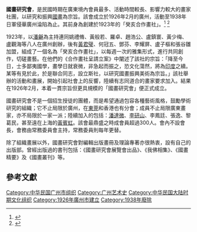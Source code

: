 '''國畫研究會'''，是民國時期在廣東境內會員最多、活動時間較長、影響力較大的畫家社團，以研究和振興[[國畫|國畫]]為宗旨。該會成立於1926年2月的廣州，活動至1938年日軍侵華廣州淪陷為止。其前身為創建於1923年的「癸亥合作畫社」。<ref name="zwz">{{Citation
 | last = 朱万章
 | first = 
 | title = 从“癸亥合作画社”到“国画研究会”——近现代美术语境中的岭南传统画家
 | journal = 文艺研究
 | issue = 12
 | year = 2008
 | pages = 120–136
 | url = http://www.gdmuseum.com/xs/LW/LW014.pdf
 | accessdate = 2015-04-05
 | archive-date = 2016-03-04
 | archive-url = https://web.archive.org/web/20160304210530/http://www.gdmuseum.com/xs/LW/LW014.pdf
 | dead-url = no
 }}</ref>
<ref name="wj">{{Citation| last =吴瑾| first =| title =民国初年的广东国画研究会| url =http://www.guangzhou.gov.cn/node_2230/node_437/node_439/node_615/2005-08/112467280265520.shtml| date =2005年8月22日| deadurl =yes| archiveurl =https://web.archive.org/web/20140924042243/http://www.guangzhou.gov.cn/node_2230/node_437/node_439/node_615/2005-08/112467280265520.shtml| archivedate =2014年9月24日| accessdate =2014年9月23日}}</ref>

1923年，以[[潘龢|潘龢]]為主持連同姚禮脩、黃般若、羅卓、趙浩公、盧鎮寰、黃少梅、盧觀海等八人在廣州創辦，後有[[黃君璧|黃君璧]]、何冠五、鄧芬、李耀屏、盧子樞和張谷雛加盟，組成了一個名為「癸亥合作畫社」，以每週一次的雅集形式，進行共同創作，切磋畫藝。在他們的《合作畫社呈請立案》中闡述了該社的宗旨：「降至今日，士多鄙夷國學，畫學日就衰微，非急起而振之，恐文化蕩然，將為[[印度|印度]]之續。某等有見於此，於是聯合同志，設立斯社，以研究國畫振興美術為宗旨。」該社舉辦的活動和畫展，開始引起社會上的反響，陸續有志同道合的畫家要求加入。結果在1926年2月，本着一貫宗旨但更具規模的「國畫研究會」便正式成立。

國畫研究會不是一個招生授徒的團體，而是希望通過包容各種藝術風格，鼓勵學術研究的組織；它不止局限於廣州，在[[東莞|東莞]]和香港也有分會；成員不止局限廣東畫家，亦不局限於一家一派；陸續加入的包括：[[潘達微|潘達微]]、[[李研山|李研山]]、李鳳廷、張逸、黎葛民，甚至遠在上海的[[黃賓虹|黃賓虹]]。該會最鼎盛之時成會員超過300人。會內不設會長，會務由常務委員會主持，常務委員則每年更替。

除了組織畫展以外，國畫研究會對編輯出版畫冊及理論專著亦很熱衷，設有自己的出版部。曾經出版過的書刊包括：《國畫研究會展覽會出品》、《我佛相集》、《國畫精要》及《國畫叢刊》等。

== 參考文獻 ==
{{Reflist|2}}

[[Category:中华民国广州市组织|Category:中华民国广州市组织]]
[[Category:广州艺术史|Category:广州艺术史]]
[[Category:中华民国大陆时期文化组织|Category:中华民国大陆时期文化组织]]
[[Category:1926年廣州市建立|Category:1926年廣州市建立]]
[[Category:1938年廢除|Category:1938年廢除]]